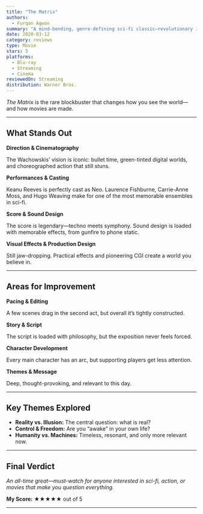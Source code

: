 ```yaml
---
title: "The Matrix"
authors:
  - Furqan Agwan
summary: "A mind-bending, genre-defining sci-fi classic—revolutionary in both ideas and execution."
date: 2020-03-12
category: reviews
type: Movie
stars: 5
platforms:
  - Blu-ray
  - Streaming
  - Cinema
reviewedOn: Streaming
distribution: Warner Bros.
---
```


_The Matrix_ is the rare blockbuster that changes how you see the world—and how movies are made.

---

## What Stands Out

**Direction & Cinematography**

The Wachowskis’ vision is iconic: bullet time, green-tinted digital worlds, and choreographed action that still stuns.

**Performances & Casting**

Keanu Reeves is perfectly cast as Neo. Laurence Fishburne, Carrie-Anne Moss, and Hugo Weaving make for one of the most memorable ensembles in sci-fi.

**Score & Sound Design**

The score is legendary—techno meets symphony. Sound design is loaded with memorable effects, from gunfire to phone static.

**Visual Effects & Production Design**

Still jaw-dropping. Practical effects and pioneering CGI create a world you believe in.

---

## Areas for Improvement

**Pacing & Editing**

A few scenes drag in the second act, but overall it’s tightly constructed.

**Story & Script**

The script is loaded with philosophy, but the exposition never feels forced.

**Character Development**

Every main character has an arc, but supporting players get less attention.

**Themes & Message**

Deep, thought-provoking, and relevant to this day.

---

## Key Themes Explored

- **Reality vs. Illusion:** The central question: what is real?
- **Control & Freedom:** Are you “awake” in your own life?
- **Humanity vs. Machines:** Timeless, resonant, and only more relevant now.

---

## Final Verdict

_An all-time great—must-watch for anyone interested in sci-fi, action, or movies that make you question everything._

**My Score:** ★★★★★ out of 5

---
